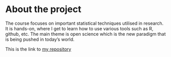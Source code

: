 
# About the project

The course focuses on important statistical techniques utilised in research. It is hands-on, where I get to learn how to use various tools such as R, github, etc. The main theme is open science which is the new paradigm that is being pushed in today's world.

This is the link to [my repository](https://github.com/Oyelowo/IODS-project)
